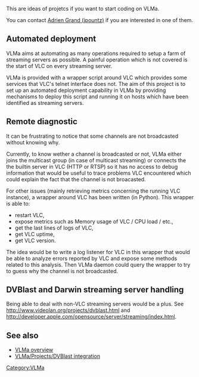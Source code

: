 This are ideas of projetcs if you want to start coding on VLMa.

You can contact [[User:Jpountz|Adrien Grand (jpountz)]] if you are interested in one of them.

== Automated deployment ==

VLMa aims at automating as many operations required to setup a farm of streaming servers as possible. A painful operation which is not covered is the start of VLC on every streaming server.

VLMa is provided with a wrapper script around VLC which provides some services that VLC's telnet interface does not. The aim of this project is to set up an automated deployment capability in VLMa by providing mechanisms to deploy this script and running it on hosts which have been identified as streaming servers.

== Remote diagnostic ==

It can be frustrating to notice that some channels are not broadcasted without knowing why.

Currently, to know wether a channel is broadcasted or not, VLMa either joins the multicast group (in case of multicast streaming) or connects the the builtin server in VLC (HTTP or RTSP) so it has no access to debug information that would be useful to trace problems VLC encountered which could explain the fact that the channel is not broacasted.

For other issues (mainly retrieving metrics concerning the running VLC instance), a wrapper around VLC has been written (in Python). This wrapper is able to:
* restart VLC,
* expose metrics such as Memory usage of VLC / CPU load / etc.,
* get the last lines of logs of VLC,
* get VLC uptime,
* get VLC version.

The idea would be to write a log listener for VLC in this wrapper that would be able to analyze errors reported by VLC and expose some methods related to this analysis. Then VLMa daemon could query the wrapper to try to guess why the channel is not broadcasted.

== DVBlast and Darwin streaming server handling ==

Being able to deal with non-VLC streaming servers would be a plus.
See http://www.videolan.org/projects/dvblast.html and http://developer.apple.com/opensource/server/streaming/index.html.

== See also ==

* [[VLMa | VLMa overview]]
* [[VLMa/Projects/DVBlast integration]]

[[Category:VLMa]]